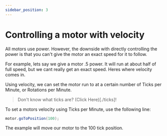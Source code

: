 ```yaml
---
sidebar_position: 3
---
```


# Controlling a motor with velocity

All motors use power. However, the downside with directly controlling the power is that you can't
give the motor an exact speed for it to follow.

For example, lets say we give a motor .5 power. It will run at about half of full speed, but we cant really get an exact speed. Heres where velocity comes in.

Using velocity, we can set the motor run to at a certain number of Ticks per Minute, or Rotations per Minute. 

> Don't know what ticks are? (Click Here)[./ticks]!

To set a motors velocity using Ticks per Minute, use the following line:

```java
motor.goToPosition(100);
```

The example will move our motor to the 100 tick position.